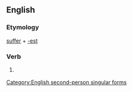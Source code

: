 ==English==

===Etymology===
[[suffer]] + [[-est]]

===Verb===
{{infl|en|verb form}}

# {{archaic}} {{form of|Second-person singular simple present form of|suffer}}

[[Category:English second-person singular forms]]